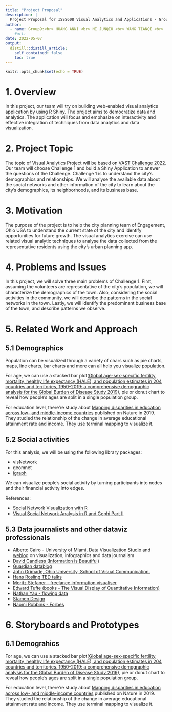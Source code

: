 ```yaml
---
title: "Project Proposal"
description: |
  Project Proposal for ISSS608 Visual Analytics and Applications - Group 9
author:
  - name: Group9:<br> HUANG ANNI <br> NI JUNQIU <br> WANG TIANQI <br>
    #url: 
date: 2022-05-07
output:
  distill::distill_article:
    self_contained: false
    toc: true
---
```



```r
knitr::opts_chunk$set(echo = TRUE)
```

# 1. Overview

In this project, our team will try on building web-enabled visual analytics application by using R Shiny. The project aims to democratize data and analytics. The application will focus and emphasize on interactivity and effective integration of techniques from data analytics and data visualization.

# 2. Project Topic

The topic of Visual Analytics Project will be based on [VAST Challenge 2022](https://vast-challenge.github.io/2022/). Our team will choose Challenge 1 and build a Shiny Application to answer the questions of the Challenge. Challenge 1 is to understand the city’s demographics and relationships. We will analyse the available data about the social networks and other information of the city to learn about the city’s demographics, its neighborhoods, and its business base.

# 3. Motivation 

The purpose of the project is to help the city planning team of Engagement, Ohio USA to understand the current state of the city and identify opportunities for future growth. The visual analytics exercise can use related visual analytic techniques to analyse the data collected from the representative residents using the city’s urban planning app.


# 4. Problems and Issues

In this project, we will solve three main problems of Challenge 1. First, assuming the volunteers are representative of the city’s population, we will characterize the demographics of the town. Also, considering  the social activities in the community, we will describe the patterns in the social networks in the town. Lastly, we will identify the predominant business base of the town, and describe patterns we observe. 


# 5. Related Work and Approach

## 5.1 Demographics

Population can be visualized through a variety of chars such as pie charts, maps, line charts, bar charts and more can all help you visualize population. 

For age, we can use a stacked bar plot([Global age-sex-specific fertility, mortality, healthy life expectancy (HALE), and population estimates in 204 countries and territories, 1950–2019: a comprehensive demographic analysis for the Global Burden of Disease Study 2019](https://www.thelancet.com/journals/lancet/article/PIIS0140-6736(20)30977-6/fulltext)), pie or donut chart to reveal how people’s ages are split in a single population group. 

For education level, there're study about [Mapping disparities in education across low- and middle-income countries](https://www.nature.com/articles/s41586-019-1872-1) published on Nature in 2019. They studied the relationship of the change in average educational attainment rate and income. They use terminal mapping to visualize it.

## 5.2 Social activities

For this analysis, we will be using the following library packages:

- visNetwork
- geomnet
- [igraph](https://igraph.org/r/)

We can visualize people's social activity by turning participants into nodes and their financial activity into edges.

References:

- [Social Network Visualization with R](https://www.r-bloggers.com/2019/09/social-network-visualization-with-r/)
- [Visual Social Network Analysis in R and Gephi Part II](http://www.designandanalytics.com/visual-social-network-analysis-in-R-and-gephi-part-II)

## 5.3 Data journalists and other dataviz professionals

- Alberto Cairo - University of Miami, Data Visualization [Studio](http://albertocairo.com/) and [weblog](http://www.thefunctionalart.com/) on visualization, infographics and data journalism
- [David Candless (Information is Beautiful)](https://informationisbeautiful.net/)
- [Guardian datablog](https://www.theguardian.com/data)
- [John Grimade, Ohio University, School of Visual Communication.](http://johngrimwade.com/)
- [Hans Rosling TED talks](https://www.ted.com/speakers/hans_rosling)
- [Moritz Stefaner - freelance information visualiser](http://well-formed-data.net/)
- [Edward Tufte (books - The Visual Display of Quantitative Information)](https://www.edwardtufte.com/tufte/)
- [Nathan Yau - flowing data](https://flowingdata.com/)
- [Stamen Design](https://hi.stamen.com/)
- [Naomi Robbins - Forbes](https://www.forbes.com/sites/naomirobbins/#28c0b6702a6a)

# 6. Storyboards and Prototypes

## 6.1 Demograhics

For age, we can use a stacked bar plot([Global age-sex-specific fertility, mortality, healthy life expectancy (HALE), and population estimates in 204 countries and territories, 1950–2019: a comprehensive demographic analysis for the Global Burden of Disease Study 2019](https://www.thelancet.com/journals/lancet/article/PIIS0140-6736(20)30977-6/fulltext)), pie or donut chart to reveal how people’s ages are split in a single population group. 

For education level, there're study about [Mapping disparities in education across low- and middle-income countries](https://www.nature.com/articles/s41586-019-1872-1) published on Nature in 2019. They studied the relationship of the change in average educational attainment rate and income. They use terminal mapping to visualize it.




